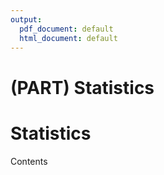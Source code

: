 ```yaml
---
output:
  pdf_document: default
  html_document: default
---
```

# (PART) Statistics {-}

# Statistics {-} 

Contents 

